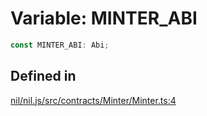 # Variable: MINTER\_ABI

```ts
const MINTER_ABI: Abi;
```

## Defined in

[nil/nil.js/src/contracts/Minter/Minter.ts:4](https://github.com/NilFoundation/nil.js/blob/d8bba16997233f201c54e5c49ccea4dad0518b53/src/contracts/Minter/Minter.ts#L4)

